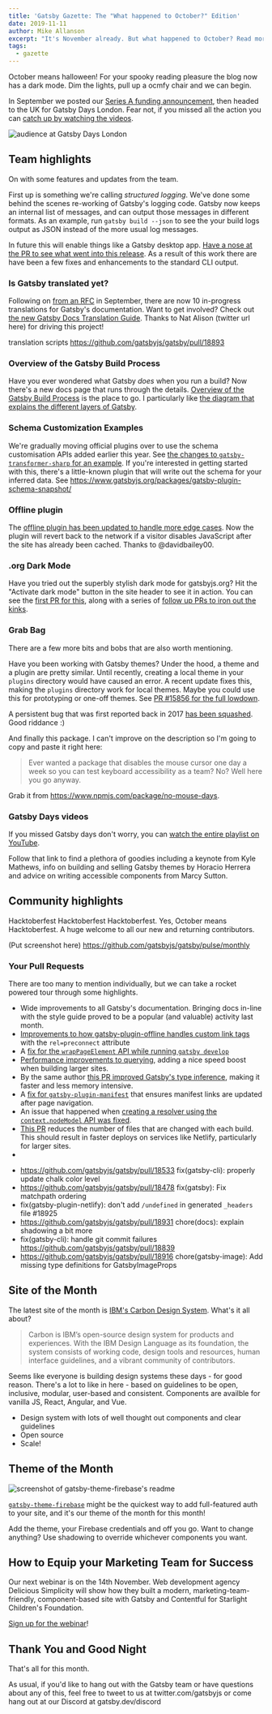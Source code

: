 ```yaml
---
title: 'Gatsby Gazette: The "What happened to October?" Edition'
date: 2019-11-11
author: Mike Allanson
excerpt: "It's November already. But what happened to October? Read more to find out."
tags:
  - gazette
---
```


October means halloween! For your spooky reading pleasure the blog now has a dark mode. Dim the lights, pull up a ocmfy chair and we can begin.

In September we posted our [Series A funding announcement](https://www.gatsbyjs.org/blog/2019-09-26-announcing-gatsby-15m-series-a-funding-round/), then headed to the UK for Gatsby Days London. Fear not, if you missed all the action you can [catch up by watching the videos](https://www.youtube.com/watch?v=UvO7h_KwgpE&list=PLCU2qJekvcN2f9rgS50xy7-4QBpgwid4G).

![audience at Gatsby Days London](./gatsby-days.jpg)

## Team highlights

On with some features and updates from the team.

First up is something we're calling _structured logging_. We've done some behind the scenes re-working of Gatsby's logging code. Gatsby now keeps an internal list of messages, and can output those messages in different formats. As an example, run `gatsby build --json` to see the your build logs output as JSON instead of the more usual log messages.

In future this will enable things like a Gatsby desktop app. [Have a nose at the PR to see what went into this release](https://github.com/gatsbyjs/gatsby/pull/14973). As a result of this work there are have been a few fixes and enhancements to the standard CLI output.

### Is Gatsby translated yet?

Following on [from an RFC](https://github.com/gatsbyjs/rfcs/pull/42) in September, there are now 10 in-progress translations for Gatsby's documentation. Want to get involved? Check out [the new Gatsby Docs Translation Guide](https://www.gatsbyjs.org/contributing/gatsby-docs-translation-guide/). Thanks to Nat Alison (twitter url here) for driving this project!

translation scripts https://github.com/gatsbyjs/gatsby/pull/18893

### Overview of the Gatsby Build Process

Have you ever wondered what Gatsby _does_ when you run a build? Now there's a new docs page that runs through the details. [Overview of the Gatsby Build Process](https://www.gatsbyjs.org/docs/overview-of-the-gatsby-build-process/) is the place to go. I particularly like [the diagram that explains the different layers of Gatsby](https://www.gatsbyjs.org/docs/overview-of-the-gatsby-build-process/#what-happens-when-you-run-gatsby-build).

### Schema Customization Examples

We're gradually moving official plugins over to use the schema customisation APIs added earlier this year. See [the changes to `gatsby-transformer-sharp` for an example](https://github.com/gatsbyjs/gatsby/pull/18871). If you're interested in getting started with this, there's a little-known plugin that will write out the schema for your inferred data. See https://www.gatsbyjs.org/packages/gatsby-plugin-schema-snapshot/

### Offline plugin

The [offline plugin has been updated to handle more edge cases](https://github.com/gatsbyjs/gatsby/pull/17590). Now the plugin will revert back to the network if a visitor disables JavaScript after the site has already been cached. Thanks to @davidbailey00.

### .org Dark Mode

Have you tried out the superbly stylish dark mode for gatsbyjs.org? Hit the "Activate dark mode" button in the site header to see it in action. You can see the [first PR for this](https://github.com/gatsbyjs/gatsby/pull/18348), along with a series of [follow up PRs to iron out the kinks](https://github.com/gatsbyjs/gatsby/pulls?q=is%3Apr+dark+mode+is%3Aclosed).

### Grab Bag

There are a few more bits and bobs that are also worth mentioning.

Have you been working with Gatsby themes? Under the hood, a theme and a plugin are pretty similar. Until recently, creating a local theme in your `plugins` directory would have caused an error. A recent update fixes this, making the `plugins` directory work for local themes. Maybe you could use this for prototyping or one-off themes. See [PR #15856 for the full lowdown](https://github.com/gatsbyjs/gatsby/pull/15856).

A persistent bug that was first reported back in 2017 [has been squashed](https://github.com/gatsbyjs/gatsby/pull/19009). Good riddance :)

And finally this package. I can't improve on the description so I'm going to copy and paste it right here:

> Ever wanted a package that disables the mouse cursor one day a week so you can test keyboard accessibility as a team? No? Well here you go anyway.

Grab it from https://www.npmjs.com/package/no-mouse-days.

### Gatsby Days videos

If you missed Gatsby days don't worry, you can [watch the entire playlist on YouTube](https://www.youtube.com/watch?v=kuyLCwAMCZo&list=PLCU2qJekvcN2f9rgS50xy7-4QBpgwid4G).

Follow that link to find a plethora of goodies including a keynote from Kyle Mathews, info on building and selling Gatsby themes by Horacio Herrera and advice on writing accessible components from Marcy Sutton.

## Community highlights

Hacktoberfest Hacktoberfest Hacktoberfest. Yes, October means Hacktoberfest. A huge welcome to all our new and returning contributors.

(Put screenshot here) https://github.com/gatsbyjs/gatsby/pulse/monthly

### Your Pull Requests

There are too many to mention individually, but we can take a rocket powered tour through some highlights.

- Wide improvements to all Gatsby's documentation. Bringing docs in-line with the style guide proved to be a popular (and valuable) activity last month.
- [Improvements to how gatsby-plugin-offline handles custom link tags](https://github.com/gatsbyjs/gatsby/pull/16691) with the `rel=preconnect` attribute
- A [fix for the `wrapPageElement` API while running `gatsby develop`](https://github.com/gatsbyjs/gatsby/pull/17111)
- [Performance improvements to querying](https://github.com/gatsbyjs/gatsby/pull/17682), adding a nice speed boost when building larger sites.
- By the same author [this PR improved Gatsby's type inference](https://github.com/gatsbyjs/gatsby/pull/18008), making it faster and less memory intensive.
- A [fix for `gatsby-plugin-manifest`](https://github.com/gatsbyjs/gatsby/pull/17426) that ensures manifest links are updated after page navigation.
- An issue that happened when [creating a resolver using the `context.nodeModel` API was fixed](https://github.com/gatsbyjs/gatsby/pull/18650).
- [This PR](https://github.com/gatsbyjs/gatsby/pull/16686) reduces the number of files that are changed with each build. This should result in faster deploys on services like Netlify, particularly for larger sites.
-

* https://github.com/gatsbyjs/gatsby/pull/18533 fix(gatsby-cli): properly update chalk color level
* https://github.com/gatsbyjs/gatsby/pull/18478 fix(gatsby): Fix matchpath ordering
* fix(gatsby-plugin-netlify): don't add `/undefined` in generated `_headers` file #18925
* https://github.com/gatsbyjs/gatsby/pull/18931 chore(docs): explain shadowing a bit more
* fix(gatsby-cli): handle git commit failures https://github.com/gatsbyjs/gatsby/pull/18839
* https://github.com/gatsbyjs/gatsby/pull/18916 chore(gatsby-image): Add missing type definitions for GatsbyImageProps

## Site of the Month

The latest site of the month is [IBM's Carbon Design System](https://www.carbondesignsystem.com/). What's it all about?

> Carbon is IBM’s open-source design system for products and experiences. With the IBM Design Language as its foundation, the system consists of working code, design tools and resources, human interface guidelines, and a vibrant community of contributors.

Seems like everyone is building design systems these days - for good reason. There's a lot to like in here - based on guidelines to be open, inclusive, modular, user-based and consistent. Components are availble for vanilla JS, React, Angular, and Vue.

- Design system with lots of well thought out components and clear guidelines
- Open source
- Scale!

## Theme of the Month

![screenshot of gatsby-theme-firebase's readme](./gatsby-theme-firebase.png)

[`gatsby-theme-firebase`](https://github.com/epilande/gatsby-theme-firebase) might be the quickest way to add full-featured auth to your site, and it's our theme of the month for this month!

Add the theme, your Firebase credentials and off you go. Want to change anything? Use shadowing to override whichever components you want.

## How to Equip your Marketing Team for Success

Our next webinar is on the 14th November. Web development agency Delicious Simplicity will show how they built a modern, marketing-team-friendly, component-based site with Gatsby and Contentful for Starlight Children's Foundation.

[Sign up for the webinar](https://www.gatsbyjs.com/starlight-webinar/)!

## Thank You and Good Night

That's all for this month.

As usual, if you'd like to hang out with the Gatsby team or have questions about any of this, feel free to tweet to us at twitter.com/gatsbyjs or come hang out at our Discord at gatsby.dev/discord
